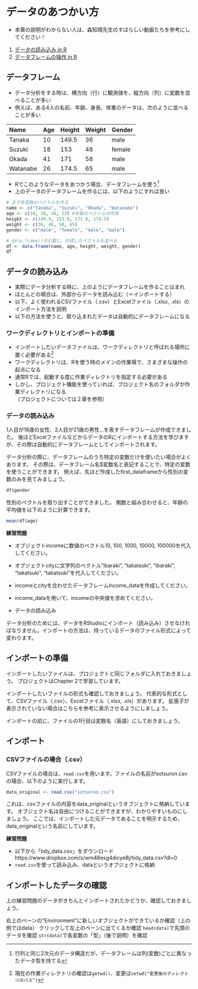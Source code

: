 # データのあつかい方

- 本章の説明がわからない人は、森知晴先生のすばらしい動画たちを参考にしてください！
1. [データの読み込み in R](https://youtu.be/FugazO_rL7c)  
1. [データフレームの操作 in R](https://youtu.be/96AZJmGNass)  


## データフレーム

- データ分析をする時は、横方向（行）に観測値を、縦方向（列）に変数を並べることが多い
- 例えば、ある4人の名前、年齢、身長、体重のデータは、次のように並べることが多い

|Name|Age|Height|Weight|Gender|
|:----|:----|:----|:----|:----|
|Tanaka|10|149.5|36|male|
|Suzuki|18|153|48|female|
|Okada|41|171|58|male|
|Watanabe|26|174.5|65|male|


- Rでこのようなデータをあつかう場合、データフレームを使う[^1]
- 上のデータのデータフレームを作るには、以下のようにすれば良い

```r
# まず各変数のベクトルを作る
name <- c("Tanaka", "Suzuki", "Okada", "Watanabe")
age <- c(10, 18, 36, 23) #年齢のベクトルの作成
height <- c(149.5, 153.0, 171.0, 174.5)
weight <- c(36, 48, 58, 65)
gender <- c("male", "female", "male", "male") 

# data.frame()の引数に、作成したベクトルを並べる
df <- data.frame(name, age, height, weight, gender)
df
```


## データの読み込み

- 実際にデータ分析する時に、上のようにデータフレームを作ることはまれ
- ほとんどの場合は、外部からデータを読み込む（＝インポートする）
- 以下、よく使われるCSVファイル（.csv）とExcelファイル（.xlsx, .xls）のインポート方法を説明
- 以下の方法を使うと、取り込まれたデータは自動的にデータフレームになる

### ワークディレクトリとインポートの準備

- インポートしたいデータファイルは、ワークディレクトリと呼ばれる場所に置く必要がある[^2]
- ワークディレクトリは、Rを使う時のメインの作業場で、さまざまな操作の起点になる
- 通常Rでは、起動する度に作業ディレクトリを指定する必要がある
- しかし、プロジェクト機能を使っていれば、プロジェクト名のフォルダが作業ディレクトリになる   
（プロジェクトについては２章を参照）




### データの読み込み



1人目が18歳の女性、2人目が21歳の男性…を表すデータフレームが作成できました。 後ほどExcelファイルなどからデータのRにインポートする方法を学びますが、その際は自動的にデータフレームとしてインポートされます。

データ分析の際に、データフレームのうち特定の変数だけを使いたい場合がよくあります。 その際は、データフレーム名$変数名と表記することで、特定の変数を使うことができます。 例えば、先ほど作成したfirst_dataframeから性別の変数のみを見てみましょう。

```r
df$gender
```

性別のベクトルを取り出すことができました。 関数と組み合わせると、年齢の平均値を以下のように計算できます。

```r
mean(df$age)

```

**練習問題**

- オブジェクトincomeに数値のベクトル10, 100, 1000, 10000, 100000を代入してください。  
- オブジェクトcityに文字列のベクトル"ibaraki", "takatsuki", "ibaraki", "takatsuki", "takatsuki"を代入してください。  
- incomeとcityを合わせたデータフレームincome_dataを作成してください。  
- income_dataを用いて、incomeの中央値を求めてください。

- データの読み込み

データ分析のためには、データをRStudioにインポート（読み込み）させなければなりません。インポートの方法は、持っているデータのファイル形式によって変わります。

## インポートの準備

インポートしたいファイルは、プロジェクトと同じフォルダに入れておきましょう。 プロジェクトはChapter 2で学習しています。

インポートしたいファイルの形式も確認しておきましょう。 代表的な形式として、CSVファイル（.csv）、Excelファイル（.xlsx, .xls）があります。 拡張子が表示されていない場合はこちらを参考に表示させるようにしましょう。

インポートの前に、ファイルの1行目は変数名（英語）にしておきましょう。

## インポート

### CSVファイルの場合（.csv）

CSVファイルの場合は、`read.csv`を用います。ファイルの名前がsotsuron.csvの場合、以下のように実行します。

```r
data_original <- read.csv("sotsuron.csv")
```

これは、csvファイルの内容をdata_originalというオブジェクトに格納しています。 オブジェクト名は自由につけることができますが、わかりやすいものにしましょう。 ここでは、インポートした元データであることを明示するため、data_originalという名前にしています。

**練習問題**  
  
- 以下から「tidy_data.csv」をダウンロード
https://www.dropbox.com/s/wm46esg4dicye8j/tidy_data.csv?dl=0  
- `read.csv`を使って読み込み、dataというオブジェクトに格納


## インポートしたデータの確認

上の練習問題のデータがきちんとインポートされたかどうか、確認しておきましょう。

右上のペーンの“Environment”に新しいオブジェクトができているか確認（上の例ではdata）
クリックして左上のペーンに出てくるか確認
`head(data)`で先頭のデータを確認
`str(data)`で各変数の「型」（後で説明）を確認


[^1]: 行列と同じ2次元のデータ構造だが、データフレームは列(変数)ごとに異なったデータ型を持てる
[^2]: 現在の作業ディレクトリの確認は`getwd()`、変更は`setwd("変更後のディレクトリのパス")`